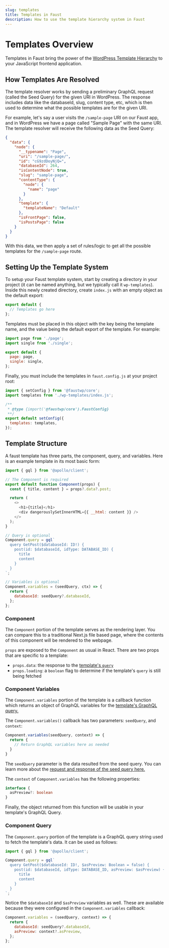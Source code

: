```yaml
---
slug: templates
title: Templates in Faust
description: How to use the template hierarchy system in Faust
---
```


# Templates Overview

Templates in Faust bring the power of the [WordPress Template Hierarchy](https://wphierarchy.com/) to your JavaScript frontend application.

## How Templates Are Resolved

The template resolver works by sending a preliminary GraphQL request (called the Seed Query) for the given URI in WordPress. The response includes data like the databaseId, slug, content type, etc, which is then used to determine what the possible templates are for the given URI.

For example, let's say a user visits the `/sample-page` URI on our Faust app, and in WordPress we have a page called "Sample Page" with the same URI. The template resolver will receive the following data as the Seed Query:

```json title="Seed Query Response"
{
  "data": {
    "node": {
      "__typename": "Page",
      "uri": "/sample-page/",
      "id": "cG9zdDoyNjQ=",
      "databaseId": 264,
      "isContentNode": true,
      "slug": "sample-page",
      "contentType": {
        "node": {
          "name": "page"
        }
      },
      "template": {
        "templateName": "Default"
      },
      "isFrontPage": false,
      "isPostsPage": false
    }
  }
}
```

With this data, we then apply a set of rules/logic to get all the possible templates for the `/sample-page` route.

## Setting Up the Template System

To setup your Faust template system, start by creating a directory in your project (it can be named anything, but we typically call it `wp-templates`). Inside this newly created directory, create `index.js` with an empty object as the default export:

```js title="wp-templates/index.js"
export default {
  // Templates go here
};
```

Templates must be placed in this object with the key being the template name, and the value being the default export of the template. For example:

```js title="wp-templates/index.js"
import page from './page';
import single from './single';

export default {
  page: page,
  single: single,
};
```

Finally, you must include the templates in `faust.config.js` at your project root:

```js title="faust.config.js"
import { setConfig } from '@faustwp/core';
import templates from './wp-templates/index.js';

/**
 * @type {import('@faustwp/core').FaustConfig}
 **/
export default setConfig({
  templates: templates,
});
```

## Template Structure

A faust template has three parts, the component, query, and variables. Here is an example template in its most basic form:

```js title="wp-templates/single.js"
import { gql } from '@apollo/client';

// The Component is required
export default function Component(props) {
  const { title, content } = props?.data?.post;

  return (
    <>
      <h1>{title}</h1>
      <div dangerouslySetInnerHTML={{ __html: content }} />
    </>
  );
}

// Query is optional
Component.query = gql`
  query GetPost($databaseId: ID!) {
    post(id: $databaseId, idType: DATABASE_ID) {
      title
      content
    }
  }
`;

// Variables is optional
Component.variables = (seedQuery, ctx) => {
  return {
    databaseId: seedQuery?.databaseId,
  };
};
```

### Component

The `Component` portion of the template serves as the rendering layer. You can compare this to a traditional Next.js file based page, where the contents of this component will be rendered to the webpage.

`props` are exposed to the `Component` as usual in React. There are two props that are specific to a template:

- `props.data`: the response to the [template's `query`](/docs/templates#component-query)
- `props.loading`: a `boolean` flag to determine if the template's `query` is still being fetched

### Component Variables

The `Component.variables` portion of the template is a callback function which returns an object of GraphQL variables for the [template's GraphQL query.](/docs/templates#component-query)

The `Component.variables()` callback has two parameters: `seedQuery`, and `context`:

```js
Component.variables(seedQuery, context) => {
  return {
    // Return GraphQL variables here as needed
  }
}
```

The `seedQuery` parameter is the data resulted from the seed query. You can learn more about the [request and response of the seed query here.](/docs/faustwp/seed-query)

The `context` of `Component.variables` has the following properties:

```ts
interface {
  asPreview?: boolean
}
```

Finally, the object returned from this function will be usable in your template's GraphQL Query.

### Component Query

The `Component.query` portion of the template is a GraphQL query string used to fetch the template's data. It can be used as follows:

```js
import { gql } from '@apollo/client';

Component.query = gql`
  query GetPost($databaseId: ID!, $asPreview: Boolean = false) {
    post(id: $databaseId, idType: DATABASE_ID, asPreview: $asPreview) {
      title
      content
    }
  }
`;
```

Notice the `$databaseId` and `$asPreview` variables as well. These are available because they were configured in the `Component.variables` callback:

```js
Component.variables = (seedQuery, context) => {
  return {
    databaseId: seedQuery?.databaseId,
    asPreview: context?.asPreview,
  };
};
```
